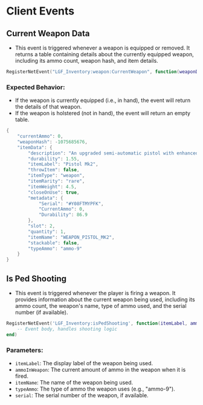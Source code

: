 # Client Events

## Current Weapon Data

- This event is triggered whenever a weapon is equipped or removed. It returns a table containing details about the currently equipped weapon, including its ammo count, weapon hash, and item details.

```lua
RegisterNetEvent("LGF_Inventory:weapon:CurrentWeapon", function(weaponData) end)
```

### Expected Behavior:

- If the weapon is currently equipped (i.e., in hand), the event will return the details of that weapon.
- If the weapon is holstered (not in hand), the event will return an empty table.

```lua
{
    "currentAmmo": 0,
    "weaponHash": -1075685676,
    "itemData": {
        "description": "An upgraded semi-automatic pistol with enhanced accuracy and stopping power. Ideal for close to mid-range engagements.",
        "durability": 1.55,
        "itemLabel": "Pistol Mk2",
        "throwItem": false,
        "itemType": "weapon",
        "itemRarity": "rare",
        "itemWeight": 4.5,
        "closeOnUse": true,
        "metadata": {
            "Serial": "#Y08FTMYPFK",
            "CurrentAmmo": 0,
            "Durability": 86.9
        },
        "slot": 2,
        "quantity": 1,
        "itemName": "WEAPON_PISTOL_MK2",
        "stackable": false,
        "typeAmmo": "ammo-9"
    }
}
```

## Is Ped Shooting

- This event is triggered whenever the player is firing a weapon. It provides information about the current weapon being used, including its ammo count, the weapon's name, type of ammo used, and the serial number (if available).

```lua
RegisterNetEvent('LGF_Inventory:isPedShooting', function(itemLabel, ammoInWeapon, itemName, typeAmmo, serial)
    -- Event body, handles shooting logic
end)
```

### Parameters:

- `itemLabel`: The display label of the weapon being used.
- `ammoInWeapon`: The current amount of ammo in the weapon when it is fired.
- `itemName`: The name of the weapon being used.
- `typeAmmo`: The type of ammo the weapon uses (e.g., "ammo-9").
- `serial`: The serial number of the weapon, if available.
